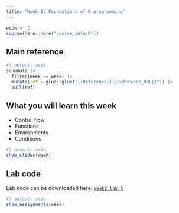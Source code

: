```yaml
---
title: "Week 2: Foundations of R programming"
---
```


```r
week <- 2
source(here::here("course_info.R"))
```

## Main reference

```r
#| output: asis
schedule |>
  filter(Week == week) |>
  mutate(ref = glue::glue("[{Reference}]({Reference_URL})")) |>
  pull(ref)
```

## What you will learn this week

* Control flow
* Functions
* Environments
* Conditions

```r
#| output: asis
show_slides(week)
```

## Lab code

Lab code can be downloaded here: [`week2_lab.R`](week2_lab.R)

```r
#| output: asis
show_assignments(week)
```
